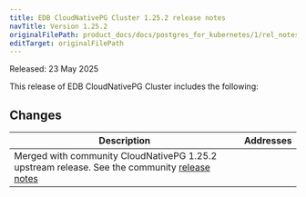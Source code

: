 ```yaml
---
title: EDB CloudNativePG Cluster 1.25.2 release notes
navTitle: Version 1.25.2
originalFilePath: product_docs/docs/postgres_for_kubernetes/1/rel_notes/src/1.25.2_rel_notes.yml
editTarget: originalFilePath
---
```


Released: 23 May 2025

This release of EDB CloudNativePG Cluster includes the following:

## Changes

<table class="table w-100"><thead><tr><th>Description</th><th width="10%">Addresses</th></tr></thead><tbody>
<tr><td>Merged with community CloudNativePG 1.25.2 upstream release. 
See the community <a href="https://cloudnative-pg.io/documentation/1.25/release_notes/v1.25/">release notes</a>
</td><td></td></tr>
</tbody></table>


